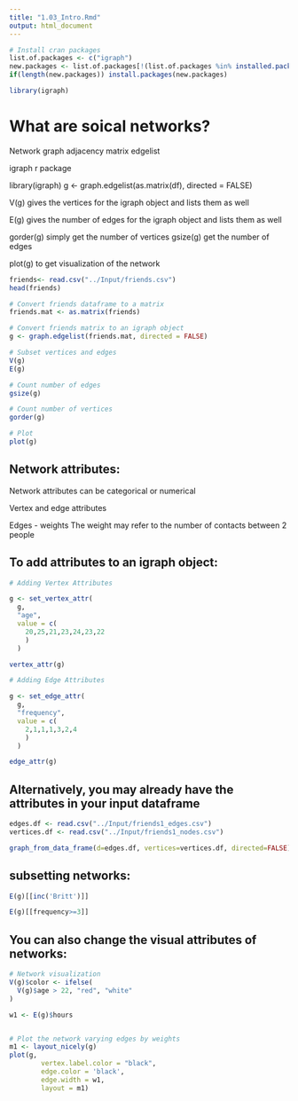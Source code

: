 ---
title: "1.03_Intro.Rmd"
output: html_document
---

```{r setup, include=FALSE}
# Install cran packages
list.of.packages <- c("igraph")
new.packages <- list.of.packages[!(list.of.packages %in% installed.packages()[,"Package"])]
if(length(new.packages)) install.packages(new.packages)

library(igraph)
```


# What are soical networks?

Network graph
adjacency matrix
edgelist

igraph r package

library(igraph)
g <- graph.edgelist(as.matrix(df), directed = FALSE)

V(g) gives the vertices for the igraph object and lists them as well

E(g) gives the number of edges for the igraph object and lists them as well 

gorder(g) simply get the number of vertices
gsize(g) get the number of edges

plot(g) to get visualization of the network

```{r}
friends<- read.csv("../Input/friends.csv")
head(friends)

# Convert friends dataframe to a matrix
friends.mat <- as.matrix(friends)

# Convert friends matrix to an igraph object
g <- graph.edgelist(friends.mat, directed = FALSE)

# Subset vertices and edges
V(g)
E(g)

# Count number of edges
gsize(g)

# Count number of vertices
gorder(g)

# Plot
plot(g)
```

## Network attributes:

Network attributes can be categorical or numerical

Vertex and edge attributes

Edges - weights 
The weight may refer to the number of contacts between 2 people

## To add attributes to an igraph object:
```{r}
# Adding Vertex Attributes

g <- set_vertex_attr(
  g, 
  "age", 
  value = c(
    20,25,21,23,24,23,22
    )
  )

vertex_attr(g)

# Adding Edge Attributes

g <- set_edge_attr(
  g, 
  "frequency", 
  value = c(
    2,1,1,1,3,2,4
    )
  )

edge_attr(g)
```

## Alternatively, you may already have the attributes in your input dataframe

```{r}
edges.df <- read.csv("../Input/friends1_edges.csv")
vertices.df <- read.csv("../Input/friends1_nodes.csv")

graph_from_data_frame(d=edges.df, vertices=vertices.df, directed=FALSE)
```


## subsetting networks:

```{r}
E(g)[[inc('Britt')]]

E(g)[[frequency>=3]]
```


## You can also change the visual attributes of networks:

```{r}
# Network visualization
V(g)$color <- ifelse(
  V(g)$age > 22, "red", "white"
)

w1 <- E(g)$hours


# Plot the network varying edges by weights
m1 <- layout_nicely(g)
plot(g, 
        vertex.label.color = "black", 
        edge.color = 'black',
        edge.width = w1,
        layout = m1)
```

